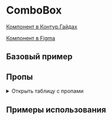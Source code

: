 
<Meta of={ComboBoxStories} />

# ComboBox

[Компонент в Контур.Гайдах](https://guides.kontur.ru/components/input-fields/combobox/)

[Компонент в Figma](https://www.figma.com/file/87ScqxPzJpF9DcVBNYWOjM/%E2%9A%A1-Kontur-UI-Modern-Layout?node-id=203%3A1602)

<Description />

## Базовый пример

<Primary />

## Пропы

<details>
  <summary>Открыть таблицу с пропами</summary>
  <ArgTypes />
</details>

## Примеры использования

<Stories title="" includePrimary={false} />
